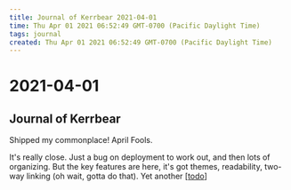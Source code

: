 ```yaml
---
title: Journal of Kerrbear 2021-04-01
time: Thu Apr 01 2021 06:52:49 GMT-0700 (Pacific Daylight Time)
tags: journal
created: Thu Apr 01 2021 06:52:49 GMT-0700 (Pacific Daylight Time)
---
```


# 2021-04-01

## Journal of Kerrbear

Shipped my commonplace! April Fools.

It's really close. Just a bug on deployment to work out, and then lots of organizing. But the key features are here, it's got themes, readability, two-way linking (oh wait, gotta do that). Yet another [[todo]]

[//begin]: # "Autogenerated link references for markdown compatibility"
[todo]: ../../todo "Todo"
[//end]: # "Autogenerated link references"
